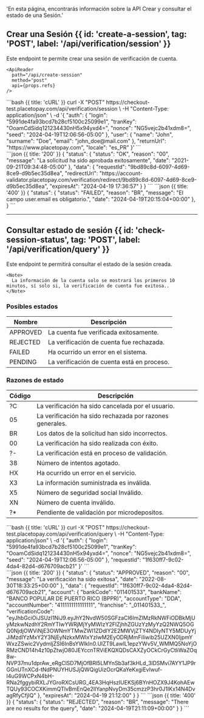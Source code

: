   'En esta página, encontrarás información sobre la API Crear y consultar el estado de una Sesión.'


## Crear una Sesión {{ id: 'create-a-session', tag: 'POST', label: '/api/verification/session' }}

<Row>
  <Col>
    Este endpoint te permite crear una sesión de verificación de cuenta.

    <ApiReader
      path="/api/create-session"
      method="post"
      api={props.refs}
    />

  </Col>
  <Col sticky>
    <CodeGroup title="Solicitud" tag="POST" label="/api/session">
    ```bash {{ title: 'cURL' }}
    curl -X "POST" https://checkout-test.placetopay.com/api/verification/session \
      -H "Content-Type: application/json" \
      -d '{
          "auth": {
            "login": "5991de4fa93bcd7b28cf5100c25099e1",
            "tranKey": "OoamCdSidq121234430nH5x94yxd4=",
            "nonce": "NG5vejc2b41xdm8=",
            "seed": "2024-04-19T12:06:56-05:00"
          },
          "user": {
            "name": "John",
            "surname": "Doe",
            "email": "john_doe@mail.com"
          },
          "returnUrl": "https://www.placetopay.com",
          "locale": "es_PR"
      }'
    ```
    </CodeGroup>
  </Col>
</Row>

<Row>
  <Col>
    <ApiReader
      path="/api/create-session"
      method="post"
      type="response"
      api={props.refs}
    />
  </Col>

  <Col sticky>
    <br />
    <CodeGroup title="Respuesta">
    ```json {{ title: '200' }}
    {
      "status": {
        "status": "OK",
        "reason": "00",
        "message": "La solicitud ha sido aprobada exitosamente",
        "date": "2021-09-21T09:34:48-05:00"
      },
      "data": {
        "requestId": "9bd89c8d-6097-4d69-8ce9-d9b5ec35d8ea",
        "redirectUrl": "https://account-validator.placetopay.com/verification/redirect/9bd89c8d-6097-4d69-8ce9-d9b5ec35d8ea",
        "expiresAt": "2024-04-19 17:36:57"
      }
    }
    ```
    ```json {{ title: '400' }}
    {
      "status": {
        "status": "FAILED",
        "reason": "BR",
        "message": "El campo user.email es obligatorio.",
        "date": "2024-04-19T20:15:04+00:00"
      },
    }
    ```
    </CodeGroup>
  </Col>
</Row>

---

## Consultar estado de  sesión {{ id: 'check-session-status', tag: 'POST', label: '/api/verification/query' }}

   Este endpoint te permitirá consultar el estado de la sesión creada.

    <Note>
      La información de la cuenta solo se mostrará los primeros 10 minutos, sí solo si, la verificación de cuenta fue exitosa..
    </Note>

 ### Posibles estados

 Nombre | Descripción
 ---------|----------
  APPROVED | La cuenta fue verificada exitosamente.
  REJECTED | La verificación de cuenta fue rechazada.
  FAILED | Ha ocurrido un error en el sistema.
  PENDING | La verificación de cuenta está en proceso.


  ### Razones de estado

  Código | Descripción
  ---------|----------
   ?C | La verificación ha sido cancelada por el usuario.
   05 | La verificación ha sido rechazada por razones generales.
   BR | Los datos de la solicitud han sido incorrectos.
   00 | La verificación ha sido realizada con éxito.
   ?- | La verificación está en proceso de validación.
   38 | Número de intentos agotado.
   HX | Ha ocurrido un error en el servicio.
   X3 | La información suministrada es inválida.
   X5 | Número de seguridad social Inválido.
   XN | Número de cuenta inválido.
   ?* | Pendiente de validación por microdepositos.

<Row>
  <Col>
    <ApiReader
      path="/api/check-session-status"
      method="post"
      api={props.refs}
    />
  </Col>

   <Col sticky>
      <CodeGroup title="Solicitud" tag="POST" label="api/verification/query">
      ```bash {{ title: 'cURL' }}
      curl -X "POST" https://checkout-test.placetopay.com/api/verification/query \
        -H "Content-Type: application/json" \
        -d '{
              "auth": {
                "login": "5991de4fa93bcd7b28cf5100c25099e1",
                "tranKey": "OoamCdSidq121234430nH5x94yxd4=",
                "nonce": "NG5vejc2b41xdm8=",
                "seed": "2024-04-19T12:06:56-05:00"
              },
              "requestId": "1f630ff7-9c02-4da4-82d4-d676709acb21"
        }'
      ```
      </CodeGroup>
    </Col>
</Row>

<Row>
  <Col>
    <ApiReader
      path="/api/check-session-status"
      method="post"
      type="response"
      api={props.refs}
    />
  </Col>

  <Col sticky>
    <br />
    <CodeGroup title="Respuesta">
    ```json {{ title: '200' }}
    {
      "status": {
        "status": "APPROVED",
        "reason": "00",
        "message": "La verificación ha sido exitosa",
        "date": "2022-08-30T18:33:25+00:00"
      },
      "data": {
        "requestId": "1f630ff7-9c02-4da4-82d4-d676709acb21",
        "account": {
          "bankCode": "011401533",
          "bankName": "BANCO POPULAR DE PUERTO RICO (BPPR)",
          "accountType": "DDA",
          "accountNumber": "4111111111111111",
          "franchise": "_011401533_",
          "verificationCode": "eyJhbGciOiJSUzI1NiJ9.eyJhY2NvdW50SGFzaCI6ImZlMzRkNWFiODBkMjUyMzkwNzdhY2RmYTIwYWRjMjYyMWIzY2FlZjhhZGUzYzMyYzQ2NWQ5OGQ0NjdjOWViNjE3OWNmYTMwZWI1ZDdlY2E2MWVjZTY4NDIyNTY5MDUyYjJiMzdlYzMxY2Y3NjEyNzkxMWIxYzIwM2EyODRjMmFiIiwib25UZXN0IjpmYWxzZSwic2VydmljZSI6InBsYWlkIn0.UlZT9LawlL1epzYWv5V_WMMQ5NoYjORMzCND14h4z10pZtwjO80JEYccnTRViEKQXQDsCAXZyOCkCrGyCtliWaZOq8w-NVP37mu1dprAw_eRgClSD7MjOfBRl5LMYnSb3af3kHLd_3lDSMvi7AYY1JP9rGGnUTnXCd-tNdPNUYHUSJjQWQigUizOcrQKaYeKxgiEvIwuf-I4uG9WCPxN4bH-RNa2fggybiRXLJYGroRXCsURG_4EA3HqHszIUEKSj6BYnHOZX9J4KohAEwTQUy93COCXKimmQTlvBmEnQe2llYanpNvyDm35cmzzP3hr0J1IKx14N4DvagRfyCfjIQ"
        },
        "expiresAt": "2024-04-19 21:12:00"
      }
    }
    ```
    ```json {{ title: '400' }}
    {
      "status": {
        "status": "REJECTED",
        "reason": "BR",
        "message": "There are no results for the query",
        "date": "2024-04-19T21:11:09+00:00"
      }
    }
    ```
    </CodeGroup>
  </Col>
</Row>

